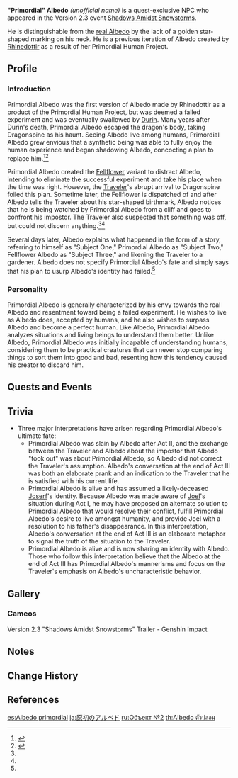 {{About|the impostor who created Fellflower Albedo|the Whopperflower mimic|Fellflower}}
{{Character Infobox
|image            = NPC Primordial Albedo.png
|type             = Event NPC
|region           = Mondstadt
|element          = Unknown<ref group="Note">[[Fellflower]] Albedo can manipulate Cryo, but this is because it was originally a Cryo Whopperflower. While Primordial Albedo wears a Geo Vision as part of his disguise, whether he has any actual Geo-manipulating ability is unknown.</ref>
|realname         = <!-- Unrevealed -->
|title            = "Subject Two"
|mother           = Rhinedottir
|motherNote       = Creator
|sibling          = Durin
|sibling2         = Albedo
|sibling3         = Rifthounds
|voiceEN          = [[imdb:nm6004732|Khoi Dao]]<ref name="Albedo EN/JP">Twitter: [https://twitter.com/GenshinImpact/status/1339459784701984768 EN & JP VA Announcement]</ref>
|voiceCN          = [https://zh.moegirl.org.cn/Mace Mace]<ref>Official ''Genshin Impact'' Chinese Website: [https://ys.mihoyo.com/main/character/mondstadt?char=15 Albedo]</ref>
|voiceJP          = {{w|Kenji Nojima|Nojima Kenji ({{ja|野島 健児}})}}<ref name="Albedo EN/JP" />
|voiceKR          = {{w|ko:김명준 (성우)|Kim Myung-jun ({{ko|김명준}})}}<ref>Twitter: [https://twitter.com/genshinimpactkr/status/1339455964559208453 KR VA Announcement]</ref>
}}
'''"Primordial" Albedo''' ''(unofficial name)'' is a quest-exclusive NPC who appeared in the Version 2.3 event [[Shadows Amidst Snowstorms]].

He is distinguishable from the [[Albedo|real Albedo]] by the lack of a golden star-shaped marking on his neck. He is a previous iteration of Albedo created by [[Rhinedottir]] as a result of her Primordial Human Project.

==Profile==
===Introduction===
{{Quote
| quote = Master's failed specimen in the dragon's belly&mdash;<br />This is where the story truly begins.
| speaker = Albedo
| source = [[The Shadows Deepen]]
}}
Primordial Albedo was the first version of Albedo made by Rhinedottir as a product of the Primordial Human Project, but was deemed a failed experiment and was eventually swallowed by [[Durin]]. Many years after Durin's death, Primordial Albedo escaped the dragon's body, taking Dragonspine as his haunt. Seeing Albedo live among humans, Primordial Albedo grew envious that a synthetic being was able to fully enjoy the human experience and began shadowing Albedo, concocting a plan to replace him.<ref name="SAS2">{{Ref/Quest|The Shadows Deepen}}</ref><ref name="SAS3">{{Ref/Quest|A Secret Born From Ashes}}</ref>

Primordial Albedo created the [[Fellflower]] variant to distract Albedo, intending to eliminate the successful experiment and take his place when the time was right. However, the [[Traveler]]'s abrupt arrival to Dragonspine foiled this plan. Sometime later, the Fellflower is dispatched of and after Albedo tells the Traveler about his star-shaped birthmark, Albedo notices that he is being watched by Primordial Albedo from a cliff and goes to confront his impostor. The Traveler also suspected that something was off, but could not discern anything.<ref name="SAS2" /><ref name="SAS3" />

Several days later, Albedo explains what happened in the form of a story, referring to himself as "Subject One," Primordial Albedo as "Subject Two," Fellflower Albedo as "Subject Three," and likening the Traveler to a gardener. Albedo does not specify Primordial Albedo's fate and simply says that his plan to usurp Albedo's identity had failed.<ref name="SAS3" />

===Personality===
{{Quote
| quote = I would replicate your appearance, study your alchemy, and create miraculous lifeforms to divert your attention.<br />I would wait for the right moment then dispose of you and the Traveler; the sole person to have known your secret.<br />And then...<br />I could finally experience the joy of being brought into the world.
| speaker = Albedo musing on the impostor's intentions
| source = [[The Shadows Deepen]]
}}
Primordial Albedo is generally characterized by his envy towards the real Albedo and resentment toward being a failed experiment. He wishes to live as Albedo does, accepted by humans, and he also wishes to surpass Albedo and become a perfect human. Like Albedo, Primordial Albedo analyzes situations and living beings to understand them better. Unlike Albedo, Primordial Albedo was initially incapable of understanding humans, considering them to be practical creatures that can never stop comparing things to sort them into good and bad, resenting how this tendency caused his creator to discard him.

==Quests and Events==
{{Quests and Events
|The Shadows Deepen=cutscene
}}

==Trivia==
*Three major interpretations have arisen regarding Primordial Albedo's ultimate fate:
**Primordial Albedo was slain by Albedo after Act II, and the exchange between the Traveler and Albedo about the impostor that Albedo "took out" was about Primordial Albedo, so Albedo did not correct the Traveler's assumption. Albedo's conversation at the end of Act III was both an elaborate prank and an indication to the Traveler that he is satisfied with his current life.
**Primordial Albedo is alive and has assumed a likely-deceased [[Joserf]]'s identity. Because Albedo was made aware of [[Joel]]'s situation during Act I, he may have proposed an alternate solution to Primordial Albedo that would resolve their conflict, fulfill Primordial Albedo's desire to live amongst humanity, and provide Joel with a resolution to his father's disappearance. In this interpretation, Albedo's conversation at the end of Act III is an elaborate metaphor to signal the truth of the situation to the Traveler.
**Primordial Albedo is alive and is now sharing an identity with Albedo. Those who follow this interpretation believe that the Albedo at the end of Act III has Primordial Albedo's mannerisms and focus on the Traveler's emphasis on Albedo's uncharacteristic behavior.

==Gallery==
===Cameos===
<gallery>
Version 2.3 "Shadows Amidst Snowstorms" Trailer - Genshin Impact
</gallery>

==Notes==
{{Reflist|note=1}}

==Change History==
{{Change History|2.3}}

==References==
{{Reflist}}

[[es:Albedo primordial]]
[[ja:原初のアルベド]]
[[ru:Объект №2]]
[[th:Albedo ตัวปลอม]]